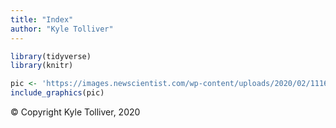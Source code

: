```yaml
---
title: "Index"
author: "Kyle Tolliver"
---
```


```r
library(tidyverse)
library(knitr)
```

```r
pic <- 'https://images.newscientist.com/wp-content/uploads/2020/02/11165812/c0481846-wuhan_novel_coronavirus_illustration-spl.jpg'
include_graphics(pic)
```


© Copyright Kyle Tolliver, 2020